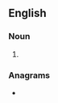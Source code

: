 ==English==

===Noun===
{{head|en|noun plural form}}

# {{plural of|nestmate|lang=en}}

===Anagrams===
* {{anagrams|en|means test|means-test|seatments|statesmen}}